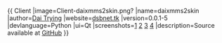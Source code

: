 {{
Client
|image=Client-daixmms2skin.png? 
|name=daixmms2skin
|author=[[User:WikiUsername|Dai Trying]]
|website=[http://dsbnet.tk/pages/Xmms2_skin.php dsbnet.tk]
|version=0.0.1-5
|devlanguage=Python
|ui=Qt
|screenshots=[http://dsbnet.tk/skin_images/skin_Mlibrary.png] [http://dsbnet.tk/skin_images/skin_playlist.png] [http://dsbnet.tk/skin_images/skin_nowplaying.png] [http://dsbnet.tk/skin_images/skin_settings.png]
|description=Source available at [https://github.com/Dai-trying/daixmms2skin.git GitHub]
}}
